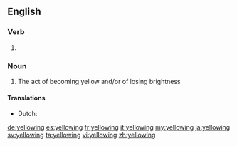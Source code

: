 ==English==

===Verb===
{{head|en}}

# {{present participle of|yellow}}

===Noun===
{{en-noun}}

# The act of becoming yellow and/or of losing brightness

====Translations====
{{trans-top|act of becoming yellow}}
* Dutch: {{t+|nl|vergeling|f}}
{{trans-mid}}
{{trans-bottom}}

[[de:yellowing]]
[[es:yellowing]]
[[fr:yellowing]]
[[it:yellowing]]
[[my:yellowing]]
[[ja:yellowing]]
[[sv:yellowing]]
[[ta:yellowing]]
[[vi:yellowing]]
[[zh:yellowing]]
